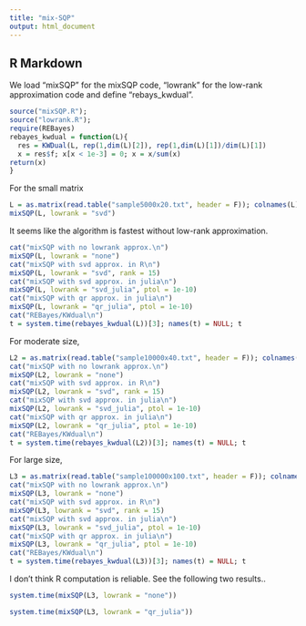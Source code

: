 ```yaml
---
title: "mix-SQP"
output: html_document
---
```


## R Markdown

We load "mixSQP" for the mixSQP code, "lowrank" for the low-rank approximation code and define "rebays_kwdual".

```r
source("mixSQP.R");
source("lowrank.R");
require(REBayes)
rebayes_kwdual = function(L){
  res = KWDual(L, rep(1,dim(L)[2]), rep(1,dim(L)[1])/dim(L)[1])
  x = res$f; x[x < 1e-3] = 0; x = x/sum(x)
return(x)
}
```

For the small matrix

```r
L = as.matrix(read.table("sample5000x20.txt", header = F)); colnames(L) = NULL
mixSQP(L, lowrank = "svd")
```

It seems like the algorithm is fastest without low-rank approximation.

```r
cat("mixSQP with no lowrank approx.\n")
mixSQP(L, lowrank = "none")
cat("mixSQP with svd approx. in R\n")
mixSQP(L, lowrank = "svd", rank = 15)
cat("mixSQP with svd approx. in julia\n")
mixSQP(L, lowrank = "svd_julia", ptol = 1e-10)
cat("mixSQP with qr approx. in julia\n")
mixSQP(L, lowrank = "qr_julia", ptol = 1e-10)
cat("REBayes/KWdual\n")
t = system.time(rebayes_kwdual(L))[3]; names(t) = NULL; t
```

For moderate size,

```r
L2 = as.matrix(read.table("sample10000x40.txt", header = F)); colnames(L) = NULL
cat("mixSQP with no lowrank approx.\n")
mixSQP(L2, lowrank = "none")
cat("mixSQP with svd approx. in R\n")
mixSQP(L2, lowrank = "svd", rank = 15)
cat("mixSQP with svd approx. in julia\n")
mixSQP(L2, lowrank = "svd_julia", ptol = 1e-10)
cat("mixSQP with qr approx. in julia\n")
mixSQP(L2, lowrank = "qr_julia", ptol = 1e-10)
cat("REBayes/KWdual\n")
t = system.time(rebayes_kwdual(L2))[3]; names(t) = NULL; t
```

For large size,

```r
L3 = as.matrix(read.table("sample100000x100.txt", header = F)); colnames(L) = NULL
cat("mixSQP with no lowrank approx.\n")
mixSQP(L3, lowrank = "none")
cat("mixSQP with svd approx. in R\n")
mixSQP(L3, lowrank = "svd", rank = 15)
cat("mixSQP with svd approx. in julia\n")
mixSQP(L3, lowrank = "svd_julia", ptol = 1e-10)
cat("mixSQP with qr approx. in julia\n")
mixSQP(L3, lowrank = "qr_julia", ptol = 1e-10)
cat("REBayes/KWdual\n")
t = system.time(rebayes_kwdual(L3))[3]; names(t) = NULL; t
```

I don't think R computation is reliable. See the following two results..

```r
system.time(mixSQP(L3, lowrank = "none"))
```

```r
system.time(mixSQP(L3, lowrank = "qr_julia"))
```